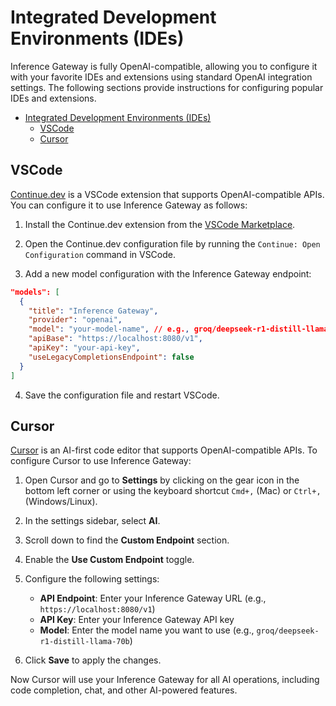 # Integrated Development Environments (IDEs)

Inference Gateway is fully OpenAI-compatible, allowing you to configure it with your favorite IDEs and extensions using standard OpenAI integration settings. The following sections provide instructions for configuring popular IDEs and extensions.

- [Integrated Development Environments (IDEs)](#integrated-development-environments-ides)
  - [VSCode](#vscode)
  - [Cursor](#cursor)

## VSCode

[Continue.dev](https://continue.dev) is a VSCode extension that supports OpenAI-compatible APIs. You can configure it to use Inference Gateway as follows:

1. Install the Continue.dev extension from the [VSCode Marketplace](https://marketplace.visualstudio.com/items?itemName=continue-dev.continuedev).

2. Open the Continue.dev configuration file by running the `Continue: Open Configuration` command in VSCode.

3. Add a new model configuration with the Inference Gateway endpoint:

```json
"models": [
  {
    "title": "Inference Gateway",
    "provider": "openai",
    "model": "your-model-name", // e.g., groq/deepseek-r1-distill-llama-70b
    "apiBase": "https://localhost:8080/v1",
    "apiKey": "your-api-key",
    "useLegacyCompletionsEndpoint": false
  }
]
```

4. Save the configuration file and restart VSCode.

## Cursor

[Cursor](https://cursor.sh/) is an AI-first code editor that supports OpenAI-compatible APIs. To configure Cursor to use Inference Gateway:

1. Open Cursor and go to **Settings** by clicking on the gear icon in the bottom left corner or using the keyboard shortcut `Cmd+,` (Mac) or `Ctrl+,` (Windows/Linux).

2. In the settings sidebar, select **AI**.

3. Scroll down to find the **Custom Endpoint** section.

4. Enable the **Use Custom Endpoint** toggle.

5. Configure the following settings:
   - **API Endpoint**: Enter your Inference Gateway URL (e.g., `https://localhost:8080/v1`)
   - **API Key**: Enter your Inference Gateway API key
   - **Model**: Enter the model name you want to use (e.g., `groq/deepseek-r1-distill-llama-70b`)

6. Click **Save** to apply the changes.

Now Cursor will use your Inference Gateway for all AI operations, including code completion, chat, and other AI-powered features.
